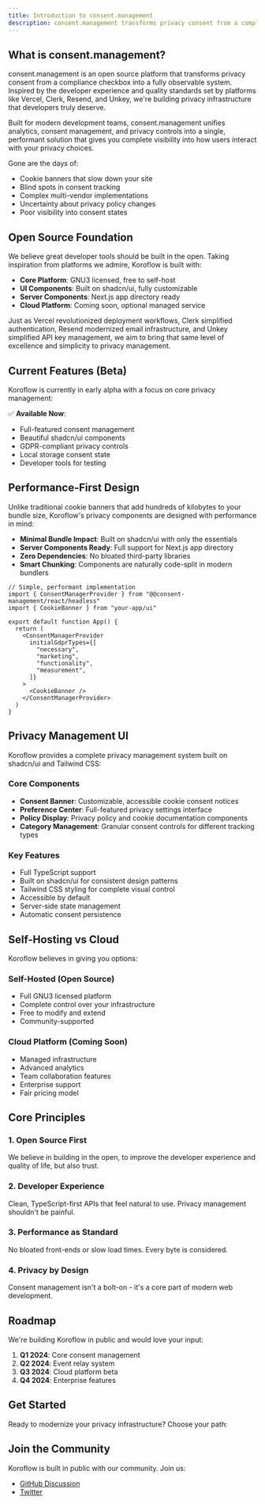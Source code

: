 ```yaml
---
title: Introduction to consent.management
description: consent.management transforms privacy consent from a compliance checkbox into a fully observable system. Built for modern development teams, it unifies analytics, consent tracking, and privacy controls into a single performant solution - no more slow cookie banners or blind spots in user privacy choices.
---
```

## What is consent.management?

consent.management is an open source platform that transforms privacy consent from a compliance checkbox into a fully observable system. Inspired by the developer experience and quality standards set by platforms like Vercel, Clerk, Resend, and Unkey, we're building privacy infrastructure that developers truly deserve.

Built for modern development teams, consent.management unifies analytics, consent management, and privacy controls into a single, performant solution that gives you complete visibility into how users interact with your privacy choices.

Gone are the days of:
- Cookie banners that slow down your site
- Blind spots in consent tracking
- Complex multi-vendor implementations
- Uncertainty about privacy policy changes
- Poor visibility into consent states

## Open Source Foundation

We believe great developer tools should be built in the open. Taking inspiration from platforms we admire, Koroflow is built with:

- **Core Platform**: GNU3 licensed, free to self-host
- **UI Components**: Built on shadcn/ui, fully customizable
- **Server Components**: Next.js app directory ready
- **Cloud Platform**: Coming soon, optional managed service

Just as Vercel revolutionized deployment workflows, Clerk simplified authentication, Resend modernized email infrastructure, and Unkey simplified API key management, we aim to bring that same level of excellence and simplicity to privacy management.
## Current Features (Beta)

Koroflow is currently in early alpha with a focus on core privacy management:

✅ **Available Now**:
- Full-featured consent management 
- Beautiful shadcn/ui components
- GDPR-compliant privacy controls
- Local storage consent state
- Developer tools for testing

## Performance-First Design

Unlike traditional cookie banners that add hundreds of kilobytes to your bundle size, Koroflow's privacy components are designed with performance in mind:

- **Minimal Bundle Impact**: Built on shadcn/ui with only the essentials
- **Server Components Ready**: Full support for Next.js app directory  
- **Zero Dependencies**: No bloated third-party libraries
- **Smart Chunking**: Components are naturally code-split in modern bundlers

```tsx
// Simple, performant implementation
import { ConsentManagerProvider } from "@@consent-management/react/headless"
import { CookieBanner } from "your-app/ui"

export default function App() {
  return (
    <ConsentManagerProvider
      initialGdprTypes={[
        "necessary",
        "marketing",
        "functionality",
        "measurement",
      ]}
    >
      <CookieBanner />
    </ConsentManagerProvider>
  )
}
```


## Privacy Management UI

Koroflow provides a complete privacy management system built on shadcn/ui and Tailwind CSS:

### Core Components
- **Consent Banner**: Customizable, accessible cookie consent notices
- **Preference Center**: Full-featured privacy settings interface
- **Policy Display**: Privacy policy and cookie documentation components
- **Category Management**: Granular consent controls for different tracking types

### Key Features
- Full TypeScript support
- Built on shadcn/ui for consistent design patterns
- Tailwind CSS styling for complete visual control
- Accessible by default
- Server-side state management
- Automatic consent persistence

## Self-Hosting vs Cloud

Koroflow believes in giving you options:

### Self-Hosted (Open Source)
- Full GNU3 licensed platform
- Complete control over your infrastructure
- Free to modify and extend
- Community-supported

### Cloud Platform (Coming Soon)
- Managed infrastructure
- Advanced analytics
- Team collaboration features
- Enterprise support
- Fair pricing model

## Core Principles

### 1. Open Source First
We believe in building in the open, to improve the developer experience and quality of life, but also trust.

### 2. Developer Experience
Clean, TypeScript-first APIs that feel natural to use. Privacy management shouldn't be painful.

### 3. Performance as Standard
No bloated front-ends or slow load times. Every byte is considered.

### 4. Privacy by Design
Consent management isn't a bolt-on - it's a core part of modern web development.

## Roadmap

We're building Koroflow in public and would love your input:

1. **Q1 2024**: Core consent management
2. **Q2 2024**: Event relay system
3. **Q3 2024**: Cloud platform beta
4. **Q4 2024**: Enterprise features

## Get Started

Ready to modernize your privacy infrastructure? Choose your path:

<Cards>
  <Card 
    title="Quick Start Guide" 
    description="Set up consent.management in your project in under 5 minutes"
    href="/docs/react" 
  />
  <Card 
    title="Regulations" 
    description="Understand the regulations that consent.management supports"
    href="/docs/regulations" 
  />
</Cards>

## Join the Community

Koroflow is built in public with our community. Join us:
- [GitHub Discussion](https://github.com/koroflow/discussions)
- [Twitter](https://twitter.com/koroflow)

